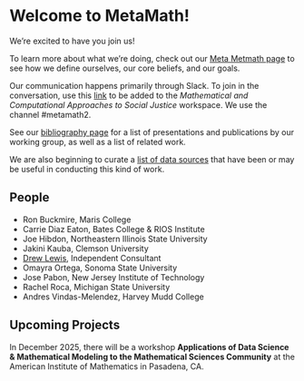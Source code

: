 # Welcome to MetaMath! 


We're excited to have you join us!\

To learn more about what we're doing, check out our [Meta Metmath page](meta-metamath.qmd) to see how we define ourselves, our core beliefs, and our goals.

Our communication happens primarily through Slack. To join in the conversation, use this [link](http://mcasj.slack.com) to be added to the *Mathematical and Computational Approaches to Social Justice* workspace. We use the channel #metamath2.

See our [bibliography page](bibliography.qmd) for a list of presentations and publications by our working group, as well as a list of related work.

We are also beginning to curate a [list of data sources](data-sources.qmd) that have been or may be useful in conducting this kind of work.


## People

- Ron Buckmire, Maris College
- Carrie Diaz Eaton, Bates College & RIOS Institute
- Joe Hibdon, Northeastern Illinois State University
- Jakini Kauba, Clemson University
- [Drew Lewis](https://drew-lewis.com), Independent Consultant
- Omayra Ortega, Sonoma State University
- Jose Pabon, New Jersey Institute of Technology
- Rachel Roca, Michigan State University
- Andres Vindas-Melendez, Harvey Mudd College


## Upcoming Projects
In December 2025, there will be a workshop __Applications of Data Science & Mathematical Modeling to the Mathematical Sciences Community__ at the American Institute of Mathematics in Pasadena, CA.